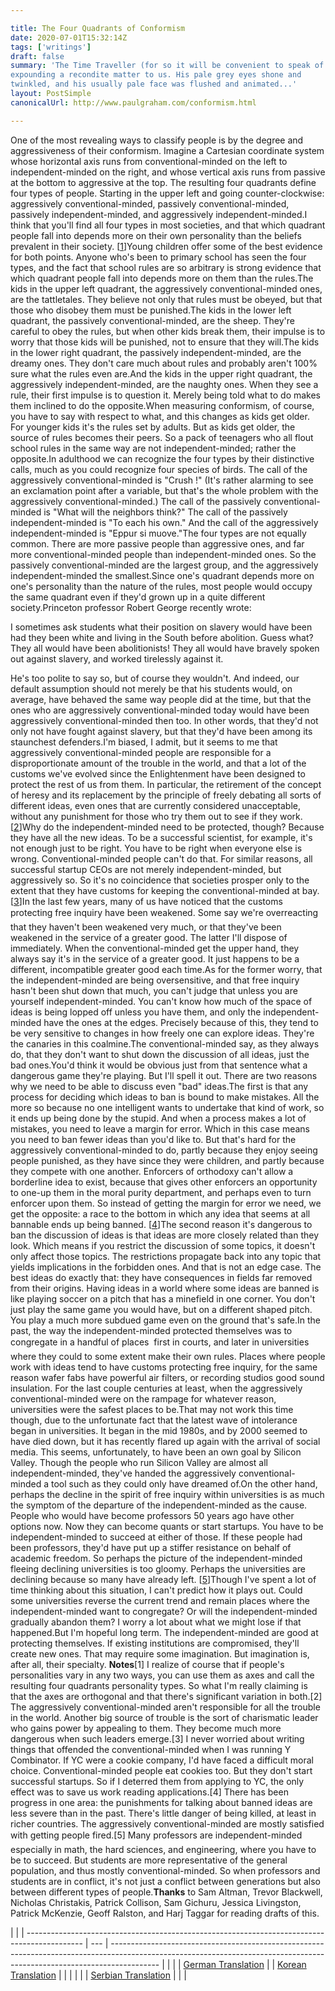 ```yaml
---

title: The Four Quadrants of Conformism
date: 2020-07-01T15:32:14Z
tags: ['writings']
draft: false
summary: 'The Time Traveller (for so it will be convenient to speak of him) was
expounding a recondite matter to us. His pale grey eyes shone and
twinkled, and his usually pale face was flushed and animated...'
layout: PostSimple
canonicalUrl: http://www.paulgraham.com/conformism.html

---
```


One of the most revealing ways to classify people is by the degree
and aggressiveness of their conformism. Imagine a Cartesian coordinate
system whose horizontal axis runs from conventional-minded on the
left to independent-minded on the right, and whose vertical axis
runs from passive at the bottom to aggressive at the top. The
resulting four quadrants define four types of people. Starting in
the upper left and going counter-clockwise: aggressively
conventional-minded, passively conventional-minded, passively
independent-minded, and aggressively independent-minded.I think that you'll find all four types in most societies, and that
which quadrant people fall into depends more on their own personality
than the beliefs prevalent in their society.
[[1](#f1n)]Young children offer some of the best evidence for both points.
Anyone who's been to primary school has seen the four types, and
the fact that school rules are so arbitrary is strong evidence that
which quadrant people fall into depends more on them than the rules.The kids in the upper left quadrant, the aggressively conventional-minded
ones, are the tattletales. They believe not only that rules must
be obeyed, but that those who disobey them must be punished.The kids in the lower left quadrant, the passively conventional-minded,
are the sheep. They're careful to obey the rules, but when other
kids break them, their impulse is to worry that those kids will be
punished, not to ensure that they will.The kids in the lower right quadrant, the passively independent-minded,
are the dreamy ones. They don't care much about rules and probably
aren't 100% sure what the rules even are.And the kids in the upper right quadrant, the aggressively
independent-minded, are the naughty ones. When they see a rule,
their first impulse is to question it. Merely being told what to
do makes them inclined to do the opposite.When measuring conformism, of course, you have to say with respect
to what, and this changes as kids get older. For younger kids it's
the rules set by adults. But as kids get older, the source of rules
becomes their peers. So a pack of teenagers who all flout school
rules in the same way are not independent-minded; rather the opposite.In adulthood we can recognize the four types by their distinctive
calls, much as you could recognize four species of birds. The call
of the aggressively conventional-minded is "Crush <outgroup>!" (It's
rather alarming to see an exclamation point after a variable, but
that's the whole problem with the aggressively conventional-minded.)
The call of the passively conventional-minded is "What will the
neighbors think?" The call of the passively independent-minded is
"To each his own." And the call of the aggressively independent-minded
is "Eppur si muove."The four types are not equally common. There are more passive people
than aggressive ones, and far more conventional-minded people than
independent-minded ones. So the passively conventional-minded are
the largest group, and the aggressively independent-minded the
smallest.Since one's quadrant depends more on one's personality than the
nature of the rules, most people would occupy the same quadrant
even if they'd grown up in a quite different society.Princeton professor Robert George recently wrote:

I sometimes ask students what their position on slavery would
have been had they been white and living in the South before
abolition. Guess what? They all would have been abolitionists!
They all would have bravely spoken out against slavery, and
worked tirelessly against it.

He's too polite to say so, but of course they wouldn't. And indeed,
our default assumption should not merely be that his students would,
on average, have behaved the same way people did at the time, but
that the ones who are aggressively conventional-minded today would
have been aggressively conventional-minded then too. In other words,
that they'd not only not have fought against slavery, but that
they'd have been among its staunchest defenders.I'm biased, I admit, but it seems to me that aggressively
conventional-minded people are responsible for a disproportionate
amount of the trouble in the world, and that a lot of the customs
we've evolved since the Enlightenment have been designed to protect
the rest of us from them. In particular, the retirement of the
concept of heresy and its replacement by the principle of freely
debating all sorts of different ideas, even ones that are currently
considered unacceptable, without any punishment for those who try
them out to see if they work.
[[2](#f2n)]Why do the independent-minded need to be protected, though? Because
they have all the new ideas. To be a successful scientist, for
example, it's not enough just to be right. You have to be right
when everyone else is wrong. Conventional-minded people can't do
that. For similar reasons, all successful startup CEOs are not
merely independent-minded, but aggressively so. So it's no coincidence
that societies prosper only to the extent that they have customs
for keeping the conventional-minded at bay.
[[3](#f3n)]In the last few years, many of us have noticed that the customs
protecting free inquiry have been weakened. Some say we're overreacting
 that they haven't been weakened very much, or that they've been
weakened in the service of a greater good. The latter I'll dispose
of immediately. When the conventional-minded get the upper hand,
they always say it's in the service of a greater good. It just
happens to be a different, incompatible greater good each time.As for the former worry, that the independent-minded are being
oversensitive, and that free inquiry hasn't been shut down that
much, you can't judge that unless you are yourself independent-minded.
You can't know how much of the space of ideas is being lopped off
unless you have them, and only the independent-minded have the ones
at the edges. Precisely because of this, they tend to be very
sensitive to changes in how freely one can explore ideas. They're
the canaries in this coalmine.The conventional-minded say, as they always do, that they don't
want to shut down the discussion of all ideas, just the bad ones.You'd think it would be obvious just from that sentence what a
dangerous game they're playing. But I'll spell it out. There are
two reasons why we need to be able to discuss even "bad" ideas.The first is that any process for deciding which ideas to ban is
bound to make mistakes. All the more so because no one intelligent
wants to undertake that kind of work, so it ends up being done by
the stupid. And when a process makes a lot of mistakes, you need
to leave a margin for error. Which in this case means you need to
ban fewer ideas than you'd like to. But that's hard for the
aggressively conventional-minded to do, partly because they enjoy
seeing people punished, as they have since they were children, and
partly because they compete with one another. Enforcers of orthodoxy
can't allow a borderline idea to exist, because that gives other
enforcers an opportunity to one-up them in the moral purity department,
and perhaps even to turn enforcer upon them. So instead of getting
the margin for error we need, we get the opposite: a race to the
bottom in which any idea that seems at all bannable ends up being
banned.
[[4](#f4n)]The second reason it's dangerous to ban the discussion of ideas is
that ideas are more closely related than they look. Which means if
you restrict the discussion of some topics, it doesn't only affect
those topics. The restrictions propagate back into any topic that
yields implications in the forbidden ones. And that is not an edge
case. The best ideas do exactly that: they have consequences
in fields far removed from their origins. Having ideas in a world
where some ideas are banned is like playing soccer on a pitch that
has a minefield in one corner. You don't just play the same game
you would have, but on a different shaped pitch. You play a much
more subdued game even on the ground that's safe.In the past, the way the independent-minded protected themselves
was to congregate in a handful of places  first in courts, and
later in universities  where they could to some extent make their
own rules. Places where people work with ideas tend to have customs
protecting free inquiry, for the same reason wafer fabs have powerful
air filters, or recording studios good sound insulation. For the
last couple centuries at least, when the aggressively conventional-minded
were on the rampage for whatever reason, universities were the
safest places to be.That may not work this time though, due to the unfortunate fact
that the latest wave of intolerance began in universities. It began
in the mid 1980s, and by 2000 seemed to have died down, but it has
recently flared up again with the arrival of social media. This
seems, unfortunately, to have been an own goal by Silicon Valley.
Though the people who run Silicon Valley are almost all independent-minded,
they've handed the aggressively conventional-minded a tool such as
they could only have dreamed of.On the other hand, perhaps the decline in the spirit of free inquiry
within universities is as much the symptom of the departure of the
independent-minded as the cause. People who would have become
professors 50 years ago have other options now. Now they can become
quants or start startups. You have to be independent-minded to
succeed at either of those. If these people had been professors,
they'd have put up a stiffer resistance on behalf of academic
freedom. So perhaps the picture of the independent-minded fleeing
declining universities is too gloomy. Perhaps the universities are
declining because so many have already left.
[[5](#f5n)]Though I've spent a lot of time thinking about this situation, I
can't predict how it plays out. Could some universities reverse the
current trend and remain places where the independent-minded want
to congregate? Or will the independent-minded gradually abandon
them? I worry a lot about what we might lose if that happened.But I'm hopeful long term. The independent-minded are good at
protecting themselves. If existing institutions are compromised,
they'll create new ones. That may require some imagination. But
imagination is, after all, their specialty.
**Notes**[1]
I realize of course that if people's personalities vary in any
two ways, you can use them as axes and call the resulting four
quadrants personality types. So what I'm really claiming is that
the axes are orthogonal and that there's significant variation in
both.[2]
The aggressively conventional-minded aren't responsible for all
the trouble in the world. Another big source of trouble is the sort
of charismatic leader who gains power by appealing to them. They
become much more dangerous when such leaders emerge.[3]
I never worried about writing things that offended the
conventional-minded when I was running Y Combinator. If YC were a
cookie company, I'd have faced a difficult moral choice.
Conventional-minded people eat cookies too. But they don't start
successful startups. So if I deterred them from applying to YC, the
only effect was to save us work reading applications.[4]
There has been progress in one area: the punishments for talking
about banned ideas are less severe than in the past. There's little
danger of being killed, at least in richer countries. The aggressively
conventional-minded are mostly satisfied with getting people fired.[5]
Many professors are independent-minded  especially in math,
the hard sciences, and engineering, where you have to be to succeed.
But students are more representative of the general population, and
thus mostly conventional-minded. So when professors and students
are in conflict, it's not just a conflict between generations but
also between different types of people.**Thanks** to Sam Altman, Trevor Blackwell, Nicholas Christakis, Patrick
Collison, Sam Gichuru, Jessica Livingston, Patrick McKenzie, Geoff
Ralston, and Harj Taggar for reading drafts of this.

|                                                                                              |
| -------------------------------------------------------------------------------------------- | --- | ------------------------------------------------------------------------------------------------------------------------------------------------------------------------ |
|                                                                                              |
| [German Translation](https://www.noahleidinger.com/unlisted/konformismus-graham-paul)        |     | [Korean Translation](https://github.com/j30ng/translations/blob/main/paul-graham/%EC%BD%98%ED%8F%AC%EB%AF%B8%EC%A6%98%EC%9D%98%EC%82%AC%EB%B6%84%EB%A9%B4-conformism.md) |
|                                                                                              |
|                                                                                              |
| [Serbian Translation](https://jelenadobric.com/writing-translations/konformizam-paul-graham) |
|                                                                                              |
